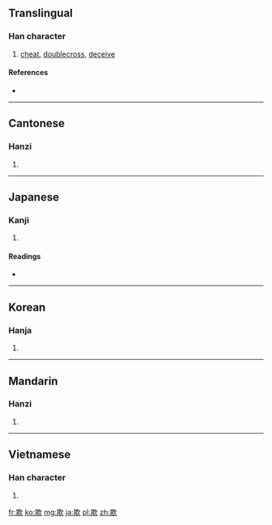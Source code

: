 ==Translingual==

===Han character===
{{Han char|rn=76|rad=欠|as=08|sn=12|four=4788<sub>2</sub>|canj=廿金弓人 (TCNO)}}

# [[cheat]], [[doublecross]], [[deceive]]

====References====
* {{Han ref|kx=0568.140|dkj=16097|dj=0956.260|hdz=32142.030|uh=6B3A|ud=27450|bh=B4DB|bd=46299}}

----

==Cantonese==

===Hanzi===
{{yue-hanzi|jyut=|y=hei1}}

# {{defn|Cantonese|sort=欠08}}

----

==Japanese==

===Kanji===
{{ja-kanji|grade=c|rs=欠08}}

# {{defn|Japanese|sort=欠08}}

====Readings====
* {{ja-readings|on=[[ぎ]] (gi), [[き]] (ki)|kun=[[あざむく]] (azamuku)}}

----

==Korean==

===Hanja===
{{ko-hanja|hangeul=기|eumhun=|rv=gi|mr=ki|y=ki}}

# {{defn|Korean|sort=欠08}}

----

==Mandarin==

===Hanzi===
{{cmn-hanzi|pin=[[chuā]] ([[chua1]]), [[qī]] ([[qi1]]), [[xū]] ([[xu1]])|wg=ch'ua<sup>1</sup>, ch'i<sup>1</sup>, hsü<sup>1</sup>}}

# {{defn|Mandarin|sort=欠08}}

----

==Vietnamese==

===Han character===
{{vi-hantu|[[khi]]|rs=欠08}}

# {{defn|Vietnamese|sort=欠08}}

[[fr:欺]]
[[ko:欺]]
[[mg:欺]]
[[ja:欺]]
[[pl:欺]]
[[zh:欺]]